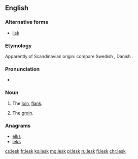 ==English==

===Alternative forms===
* [[lisk]]

===Etymology===
Apparently of Scandinavian origin: compare Swedish {{term|ljumske|lang=sv}}, Danish {{term|lyske|lang=da}}.

===Pronunciation===
* {{IPA|/lɛsk/}}

===Noun===
{{en-noun}}

# {{context|dialectal|lang=en}} The [[loin]], [[flank]].
# {{context|dialectal|lang=en}} The [[groin]].

===Anagrams===
* [[elks#English|elks]]
* [[leks#English|leks]]

[[cs:lesk]]
[[fr:lesk]]
[[ko:lesk]]
[[mg:lesk]]
[[pl:lesk]]
[[ru:lesk]]
[[fi:lesk]]
[[chr:lesk]]